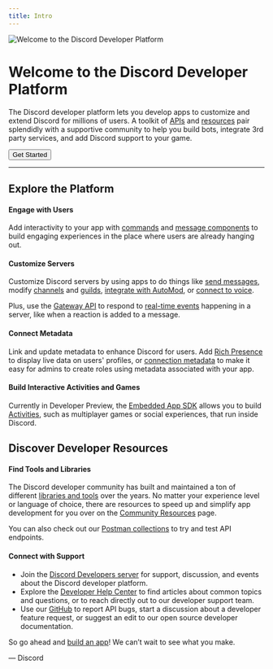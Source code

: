 ```yaml
---
title: Intro
---
```



![Welcome to the Discord Developer Platform](/images/docs-header.svg)

# Welcome to the Discord Developer Platform

The Discord developer platform lets you develop apps to customize and extend Discord for millions of users. A toolkit of [APIs](/docs/reference/) and [resources](/docs/topics/community-resources) pair splendidly with a supportive community to help you build bots, integrate 3rd party services, and add Discord support to your game.

<Button href="https://discord.com/developers/docs/getting-started" color="brand">Get Started</Button>

---

## Explore the Platform

#### Engage with Users

Add interactivity to your app with [commands](/docs/interactions/application-commands) and [message components](/docs/interactions/message-components) to build engaging experiences in the place where users are already hanging out.

#### Customize Servers

Customize Discord servers by using apps to do things like [send messages](/docs/resources/channel#create-message), modify [channels](/docs/resources/channel) and [guilds](/docs/resources/guild), [integrate with AutoMod](/docs/resources/auto-moderation), or [connect to voice](/docs/topics/voice-connections).

Plus, use the [Gateway API](/docs/topics/gateway) to respond to [real-time events](/docs/topics/gateway-events#receive-events) happening in a server, like when a reaction is added to a message.

#### Connect Metadata

Link and update metadata to enhance Discord for users. Add [Rich Presence](/docs/game-sdk/activities) to display live data on users' profiles, or [connection metadata](/docs/resources/application-role-connection-metadata) to make it easy for admins to create roles using metadata associated with your app.

#### Build Interactive Activities and Games

Currently in Developer Preview, the [Embedded App SDK](/docs/developer-tools/embedded-app-sdk) allows you to build [Activities](/docs/activities/overview), such as multiplayer games or social experiences, that run inside Discord.

## Discover Developer Resources

#### Find Tools and Libraries

The Discord developer community has built and maintained a ton of different [libraries and tools](/docs/topics/community-resources#libraries) over the years. No matter your experience level or language of choice, there are resources to speed up and simplify app development for you over on the [Community Resources](/docs/topics/community-resources) page.

You can also check out our [Postman collections](https://www.postman.com/discord-api) to try and test API endpoints.

#### Connect with Support

- Join the [Discord Developers server](https://discord.gg/discord-developers) for support, discussion, and events about the Discord developer platform.
- Explore the [Developer Help Center](https://support-dev.discord.com/hc) to find articles about common topics and questions, or to reach directly out to our developer support team.
- Use our [GitHub](https://github.com/discord/discord-api-docs) to report API bugs, start a discussion about a developer feature request, or suggest an edit to our open source developer documentation.

So go ahead and [build an app](https://discord.com/developers/applications)! We can’t wait to see what you make.

— Discord
